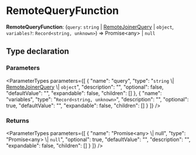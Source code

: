 
# RemoteQueryFunction

 **RemoteQueryFunction**: (`query`: `string` \| [RemoteJoinerQuery](../interfaces/medusa.RemoteJoinerQuery.mdx) \| `object`, `variables?`: `Record<string, unknown>`) => Promise&#60;any&#62; \| `null`

## Type declaration

### Parameters

<ParameterTypes parameters={[
  {
    "name": "query",
    "type": "`string` \\| [RemoteJoinerQuery](../interfaces/medusa.RemoteJoinerQuery.mdx) \\| `object`",
    "description": "",
    "optional": false,
    "defaultValue": "",
    "expandable": false,
    "children": []
  },
  {
    "name": "variables",
    "type": "`Record<string, unknown>`",
    "description": "",
    "optional": true,
    "defaultValue": "",
    "expandable": false,
    "children": []
  }
]} />

### Returns

<ParameterTypes parameters={[
  {
    "name": "Promise&#60;any&#62; \\| null",
    "type": "Promise&#60;any&#62; \\| `null`",
    "optional": true,
    "defaultValue": "",
    "description": "",
    "expandable": false,
    "children": []
  }
]} />
